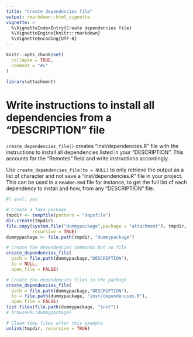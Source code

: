 ```yaml
---
title: "Create dependencies file"
output: rmarkdown::html_vignette
vignette: >
  %\VignetteIndexEntry{Create dependencies file}
  %\VignetteEngine{knitr::rmarkdown}
  %\VignetteEncoding{UTF-8}
---
```


```r
knitr::opts_chunk$set(
  collapse = TRUE,
  comment = "#>"
)
```

```r
library(attachment)
```

<!-- WARNING - This vignette is generated by {fusen} from dev/flat_create_dependencies_file.Rmd: do not edit by hand -->




  


# Write instructions to install all dependencies from a "DESCRIPTION" file

`create_dependencies_file()` creates "inst/dependencies.R" file with the instructions to install all dependencies listed in your "DESCRIPTION".
This accounts for the "Remotes" field and write instructions accordingly.   

Use `create_dependencies_file(to = NULL)` to only retrieve the output as a list of character and not save a "inst/dependencies.R" file in your project. 
This can be used in a `Readme.Rmd` file for instance, to get the full list of each dependency to install and how, from any "DESCRIPTION" file.


```r
#| eval: yes

# Create a fake package
tmpdir <- tempfile(pattern = "depsfile")
dir.create(tmpdir)
file.copy(system.file("dummypackage",package = "attachment"), tmpdir,
          recursive = TRUE)
dummypackage <- file.path(tmpdir, "dummypackage")

# Create the dependencies commands but no file
create_dependencies_file(
  path = file.path(dummypackage,"DESCRIPTION"),
  to = NULL,
  open_file = FALSE)

# Create the dependencies files in the package
create_dependencies_file(
  path = file.path(dummypackage,"DESCRIPTION"),
  to = file.path(dummypackage, "inst/dependencies.R"),
  open_file = FALSE)
list.files(file.path(dummypackage, "inst"))
# browseURL(dummypackage)

# Clean temp files after this example
unlink(tmpdir, recursive = TRUE)
```




